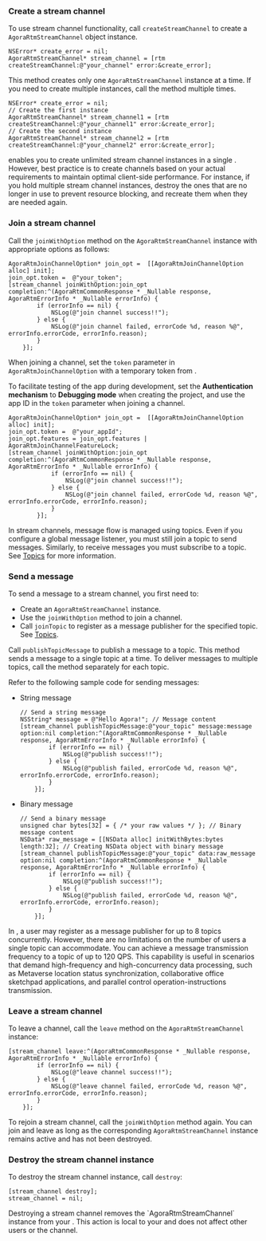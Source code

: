 <PlatformWrapper platform="ios, macos">

### Create a stream channel

To use stream channel functionality, call `createStreamChannel` to create a `AgoraRtmStreamChannel` object instance. 

```objc
NSError* create_error = nil;
AgoraRtmStreamChannel* stream_channel = [rtm createStreamChannel:@"your_channel" error:&create_error];
```

This method creates only one `AgoraRtmStreamChannel` instance at a time. If you need to create multiple instances, call the method multiple times.

```objc
NSError* create_error = nil;
// Create the first instance
AgoraRtmStreamChannel* stream_channel1 = [rtm createStreamChannel:@"your_channel1" error:&create_error];
// Create the second instance
AgoraRtmStreamChannel* stream_channel2 = [rtm createStreamChannel:@"your_channel2" error:&create_error];
```

<Admonition>
<Vg k="SIG" /> enables you to create unlimited stream channel instances in a single <Vpl k="CLIENT"/>. However, best practice is to create channels based on your actual requirements to maintain optimal client-side performance. For instance, if you hold multiple stream channel instances, destroy the ones that are no longer in use to prevent resource blocking, and recreate them when they are needed again.
</Admonition>

### Join a stream channel

Call the `joinWithOption` method on the `AgoraRtmStreamChannel` instance with appropriate options as follows:

```objc
AgoraRtmJoinChannelOption* join_opt =  [[AgoraRtmJoinChannelOption alloc] init];
join_opt.token =  @"your_token";
[stream_channel joinWithOption:join_opt completion:^(AgoraRtmCommonResponse * _Nullable response, AgoraRtmErrorInfo * _Nullable errorInfo) {
        if (errorInfo == nil) {
            NSLog(@"join channel success!!");
        } else {
            NSLog(@"join channel failed, errorCode %d, reason %@", errorInfo.errorCode, errorInfo.reason);
        }
    }];
```

When joining a channel, set the `token` parameter in `AgoraRtmJoinChannelOption` with a temporary token from <Vg k="CONSOLE" />. 

<Admonition>

To facilitate testing of the app during development, set the **Authentication mechanism** to **Debugging mode** when creating the project, and use the app ID in the `token` parameter when joining a channel.
</Admonition>

```objc
AgoraRtmJoinChannelOption* join_opt =  [[AgoraRtmJoinChannelOption alloc] init];
join_opt.token =  @"your_appId";
join_opt.features = join_opt.features | AgoraRtmJoinChannelFeatureLock;
[stream_channel joinWithOption:join_opt completion:^(AgoraRtmCommonResponse * _Nullable response, AgoraRtmErrorInfo * _Nullable errorInfo) {
            if (errorInfo == nil) {
                NSLog(@"join channel success!!");
            } else {
                NSLog(@"join channel failed, errorCode %d, reason %@", errorInfo.errorCode, errorInfo.reason);
            }
        }];
```

In stream channels, message flow is managed using topics. Even if you configure a global message listener, you must still join a topic to send messages. Similarly, to receive messages you must subscribe to a topic. See [Topics](../core-functionality/topics) for more information.

### Send a message 

To send a message to a stream channel, you first need to:

- Create an `AgoraRtmStreamChannel` instance.
- Use the `joinWithOption` method to join a channel.
- Call `joinTopic` to register as a message publisher for the specified topic. See [Topics](../core-functionality/topics).

Call `publishTopicMessage` to publish a message to a topic. This method sends a message to a single topic at a time. To deliver messages to multiple topics, call the method separately for each topic.

Refer to the following sample code for sending messages:

* String message

    ```objc
    // Send a string message
    NSString* message = @"Hello Agora!"; // Message content
    [stream_channel publishTopicMessage:@"your_topic" message:message option:nil completion:^(AgoraRtmCommonResponse * _Nullable response, AgoraRtmErrorInfo * _Nullable errorInfo) {
            if (errorInfo == nil) {
                NSLog(@"publish success!!");
            } else {
                NSLog(@"publish failed, errorCode %d, reason %@", errorInfo.errorCode, errorInfo.reason);
            }
        }];
    ```

* Binary message

    ```objc
    // Send a binary message
    unsigned char bytes[32] = { /* your raw values */ }; // Binary message content
    NSData* raw_message = [[NSData alloc] initWithBytes:bytes length:32]; // Creating NSData object with binary message
    [stream_channel publishTopicMessage:@"your_topic" data:raw_message option:nil completion:^(AgoraRtmCommonResponse * _Nullable response, AgoraRtmErrorInfo * _Nullable errorInfo) {
            if (errorInfo == nil) {
                NSLog(@"publish success!!");
            } else {
                NSLog(@"publish failed, errorCode %d, reason %@", errorInfo.errorCode, errorInfo.reason);
            }
        }];
    ```

In <Vg k="SIG" />, a user may register as a message publisher for up to 8 topics concurrently. However, there are no limitations on the number of users a single topic can accommodate. You can achieve a message transmission frequency to a topic of up to 120 QPS. This capability is useful in scenarios that demand high-frequency and high-concurrency data processing, such as Metaverse location status synchronization, collaborative office sketchpad applications, and parallel control operation-instructions transmission.


### Leave a stream channel

To leave a channel, call the `leave` method on the `AgoraRtmStreamChannel` instance:

```objc
[stream_channel leave:^(AgoraRtmCommonResponse * _Nullable response, AgoraRtmErrorInfo * _Nullable errorInfo) {
        if (errorInfo == nil) {
            NSLog(@"leave channel success!!");
        } else {
            NSLog(@"leave channel failed, errorCode %d, reason %@", errorInfo.errorCode, errorInfo.reason);
        }
    }];
```

To rejoin a stream channel, call the `joinWithOption` method again. You can join and leave as long as the corresponding `AgoraRtmStreamChannel` instance remains active and has not been destroyed.

### Destroy the stream channel instance

To destroy the stream channel instance, call `destroy`:

```objc
[stream_channel destroy];
stream_channel = nil;
```

<Admonition>
Destroying a stream channel removes the `AgoraRtmStreamChannel` instance from your <Vpl k="CLIENT"/>. This action is local to your <Vpl k="CLIENT"/> and does not affect other users or the <Vg k="SIG" /> channel.
</Admonition>

</PlatformWrapper>